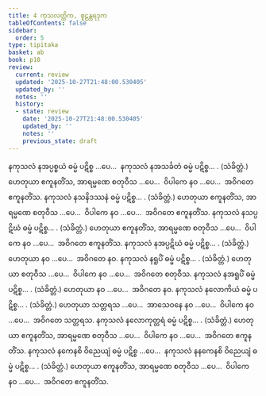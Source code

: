 ```yaml
---
title: 4 ကုသလတ္တိက, စူဠန္တရဒုက
tableOfContents: false
sidebar:
  order: 5
type: tipitaka
basket: ab
book: p10
review:
  current: review
  updated: '2025-10-27T21:48:00.530405'
  updated_by: ''
  notes: ''
  history:
  - state: review
    date: '2025-10-27T21:48:00.530405'
    updated_by: ''
    notes: ''
    previous_state: draft
---
```



<ReviewStatus review={frontmatter.review} showDetails={true} />

<HypothesisAnnotation frontmatter={frontmatter} />

<DynamicBreadcrumb />

<Division number="14" book="p10" e="ch" v="40" p="127">

<Paragraph number="37" book="p10">
နကုသလံ နအပ္ပစ္စယံ ဓမ္မံ ပဋိစ္စ …ပေ…  နကုသလံ နအသင်္ခတံ ဓမ္မံ ပဋိစ္စ… . (သံခိတ္တံ.)
</Paragraph>

<Paragraph number="38" book="p10">
ဟေတုယာ ဧကူနတိံသ, အာရမ္မဏေ စတုဝီသ …ပေ…  ဝိပါကေ နဝ …ပေ…  အဝိဂတေ ဧကူနတိံသ.
</Paragraph>

</Division>
<Division number="15" book="p10" e="ch" v="40" p="127">

<Paragraph number="39" book="p10">
နကုသလံ နသနိဒဿနံ ဓမ္မံ ပဋိစ္စ… . (သံခိတ္တံ.)
</Paragraph>

<Paragraph number="40" book="p10">
ဟေတုယာ ဧကူနတိံသ, အာရမ္မဏေ စတုဝီသ …ပေ…  ဝိပါကေ နဝ …ပေ…  အဝိဂတေ ဧကူနတိံသ.
</Paragraph>

</Division>
<Division number="16" book="p10" e="ch" v="40" p="127">

<Paragraph number="41" book="p10">
နကုသလံ နသပ္ပဋိဃံ ဓမ္မံ ပဋိစ္စ… . (သံခိတ္တံ.)
</Paragraph>

<Paragraph number="42" book="p10">
ဟေတုယာ ဧကူနတိံသ, အာရမ္မဏေ စတုဝီသ …ပေ…  ဝိပါကေ နဝ …ပေ…  အဝိဂတေ ဧကူနတိံသ.
</Paragraph>

</Division>
<Division number="17" book="p10" e="ch" v="40" p="127">

<Paragraph number="43" book="p10">
နကုသလံ နအပ္ပဋိဃံ ဓမ္မံ ပဋိစ္စ… . (သံခိတ္တံ.)
</Paragraph>

<Paragraph number="44" book="p10">
ဟေတုယာ နဝ …ပေ…  အဝိဂတေ နဝ.
</Paragraph>

</Division>
<Division number="18" book="p10" e="ch" v="40" p="127">

<Paragraph number="45" book="p10">
နကုသလံ နရူပိံ ဓမ္မံ ပဋိစ္စ… . (သံခိတ္တံ.)
</Paragraph>

<Paragraph number="46" book="p10">
ဟေတုယာ စတုဝီသ …ပေ…  ဝိပါကေ နဝ …ပေ…  အဝိဂတေ စတုဝီသ.
</Paragraph>

</Division>
<Division number="19" book="p10" e="ch" v="40" p="127">

<Paragraph number="47" book="p10">
နကုသလံ နအရူပိံ ဓမ္မံ ပဋိစ္စ… . (သံခိတ္တံ.)
</Paragraph>

<Paragraph number="48" book="p10">
ဟေတုယာ နဝ …ပေ…  အဝိဂတေ နဝ.
</Paragraph>

</Division>
<Division number="20" book="p10" e="ch" v="40" p="127">

<Paragraph number="49" book="p10">
နကုသလံ နလောကိယံ ဓမ္မံ ပဋိစ္စ… . (သံခိတ္တံ.)
</Paragraph>

<Paragraph number="50" book="p10">
ဟေတုယာ သတ္တရသ …ပေ…  အာသေဝနေ နဝ …ပေ…  ဝိပါကေ နဝ …ပေ…  အဝိဂတေ သတ္တရသ.
</Paragraph>

</Division>
<Division number="21" book="p10" e="ch" v="40" p="127">

<Paragraph number="51" book="p10">
နကုသလံ နလောကုတ္တရံ ဓမ္မံ ပဋိစ္စ… . (သံခိတ္တံ.)
</Paragraph>

<Paragraph number="52" book="p10">
ဟေတုယာ ဧကူနတိံသ, အာရမ္မဏေ စတုဝီသ …ပေ…  ဝိပါကေ နဝ …ပေ…  အဝိဂတေ ဧကူနတိံသ.
</Paragraph>

</Division>
<Division number="22" book="p10" e="ch" v="40" p="127">

<Paragraph number="53" book="p10">
နကုသလံ နကေနစိ ဝိညေယျံ ဓမ္မံ ပဋိစ္စ …ပေ…  နကုသလံ နနကေနစိ ဝိညေယျံ ဓမ္မံ ပဋိစ္စ… . (သံခိတ္တံ.)
</Paragraph>

<Paragraph number="54" book="p10">
ဟေတုယာ ဧကူနတိံသ, အာရမ္မဏေ စတုဝီသ …ပေ…  ဝိပါကေ နဝ …ပေ…  အဝိဂတေ ဧကူနတိံသ.
</Paragraph>
</Division>